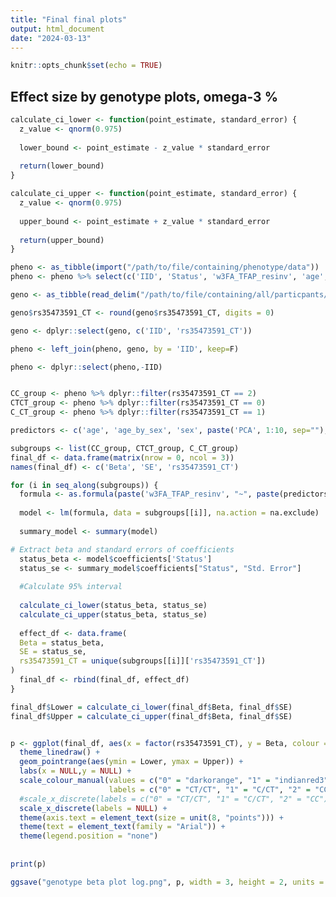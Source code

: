 ```yaml
---
title: "Final final plots"
output: html_document
date: "2024-03-13"
---
```


```r
knitr::opts_chunk$set(echo = TRUE)
```


## Effect size by genotype plots, omega-3 %
```r

calculate_ci_lower <- function(point_estimate, standard_error) {
  z_value <- qnorm(0.975)  
  
  lower_bound <- point_estimate - z_value * standard_error
  
  return(lower_bound)
}

calculate_ci_upper <- function(point_estimate, standard_error) {
  z_value <- qnorm(0.975) 
  
  upper_bound <- point_estimate + z_value * standard_error
  
  return(upper_bound)
}

pheno <- as_tibble(import("/path/to/file/containing/phenotype/data"))
pheno <- pheno %>% select(c('IID', 'Status', 'w3FA_TFAP_resinv', 'age', 'sex', 'age_by_sex', paste0('PCA', 1:10)))

geno <- as_tibble(read_delim("/path/to/file/containing/all/particpants/genotype/data/for/the/top/SNP"))

geno$rs35473591_CT <- round(geno$rs35473591_CT, digits = 0)

geno <- dplyr::select(geno, c('IID', 'rs35473591_CT'))

pheno <- left_join(pheno, geno, by = 'IID', keep=F)

pheno <- dplyr::select(pheno,-IID)


CC_group <- pheno %>% dplyr::filter(rs35473591_CT == 2) 
CTCT_group <- pheno %>% dplyr::filter(rs35473591_CT == 0) 
C_CT_group <- pheno %>% dplyr::filter(rs35473591_CT == 1) 

predictors <- c('age', 'age_by_sex', 'sex', paste('PCA', 1:10, sep=""), 'Status')

subgroups <- list(CC_group, CTCT_group, C_CT_group)
final_df <- data.frame(matrix(nrow = 0, ncol = 3))
names(final_df) <- c('Beta', 'SE', 'rs35473591_CT')

for (i in seq_along(subgroups)) {
  formula <- as.formula(paste('w3FA_TFAP_resinv', "~", paste(predictors, collapse = " + ")))
  
  model <- lm(formula, data = subgroups[[i]], na.action = na.exclude)
  
  summary_model <- summary(model)

# Extract beta and standard errors of coefficients
  status_beta <- model$coefficients['Status']
  status_se <- summary_model$coefficients["Status", "Std. Error"]
  
  #Calculate 95% interval
  
  calculate_ci_lower(status_beta, status_se)
  calculate_ci_upper(status_beta, status_se)
  
  effect_df <- data.frame(
  Beta = status_beta,
  SE = status_se,
  rs35473591_CT = unique(subgroups[[i]]['rs35473591_CT'])
)
  final_df <- rbind(final_df, effect_df)
}

final_df$Lower = calculate_ci_lower(final_df$Beta, final_df$SE)
final_df$Upper = calculate_ci_upper(final_df$Beta, final_df$SE)


p <- ggplot(final_df, aes(x = factor(rs35473591_CT), y = Beta, colour = factor(rs35473591_CT))) +
  theme_linedraw() +
  geom_pointrange(aes(ymin = Lower, ymax = Upper)) +
  labs(x = NULL,y = NULL) +
  scale_colour_manual(values = c("0" = "darkorange", "1" = "indianred3", "2"= "#3399CC"),
                      labels = c("0" = "CT/CT", "1" = "C/CT", "2" = "CC")) +
  #scale_x_discrete(labels = c("0" = "CT/CT", "1" = "C/CT", "2" = "CC")) +
  scale_x_discrete(labels = NULL) +
  theme(axis.text = element_text(size = unit(8, "points"))) +
  theme(text = element_text(family = "Arial")) +
  theme(legend.position = "none")
  
  
print(p)

ggsave("genotype beta plot log.png", p, width = 3, height = 2, units = "in")

```
